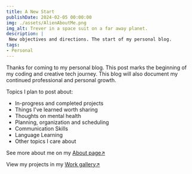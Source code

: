 ```yaml
---
title: A New Start
publishDate: 2024-02-05 00:00:00
img: ./assets/AlienAboutMe.png
img_alt: Trever in a space suit on a far away planet.
description: |
 New objectives and directions. The start of my personal blog.
tags:
- Personal
---
```

Thanks for coming to my personal blog. This post marks the beginning of my coding and creative tech journey. This blog will also document my continued professional and personal growth.

Topics I plan to post about:
- In-progress and completed projects
- Things I've learned worth sharing
- Thoughts on mental health
- Planning, organization and scheduling
- Communication Skills
- Language Learning
- Other topics I care about

See more about me on my [About page↗](/about)

View my projects in my [Work gallery↗](/work)



